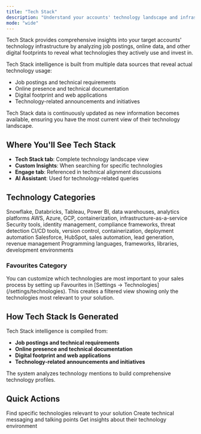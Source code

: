 ```yaml
---
title: "Tech Stack"
description: "Understand your accounts' technology landscape and infrastructure"
mode: "wide"
---
```


Tech Stack provides comprehensive insights into your target accounts' technology infrastructure by analyzing job postings, online data, and other digital footprints to reveal what technologies they actively use and invest in.

Tech Stack intelligence is built from multiple data sources that reveal actual technology usage:

- Job postings and technical requirements
- Online presence and technical documentation
- Digital footprint and web applications
- Technology-related announcements and initiatives

<Info>
  Tech Stack data is continuously updated as new information becomes available, ensuring you have the most current view of their technology landscape.
</Info>

## Where You'll See Tech Stack

- **Tech Stack tab**: Complete technology landscape view
- **Custom Insights**: When searching for specific technologies
- **Engage tab**: Referenced in technical alignment discussions
- **AI Assistant**: Used for technology-related queries

## Technology Categories

<CardGroup cols={3}>
  <Card title="Data & Analytics" icon="chart-bar">
    Snowflake, Databricks, Tableau, Power BI, data warehouses, analytics platforms
  </Card>
  <Card title="Cloud & Infrastructure" icon="cloud">
    AWS, Azure, GCP, containerization, infrastructure-as-a-service
  </Card>
  <Card title="Security" icon="shield">
    Security tools, identity management, compliance frameworks, threat detection
  </Card>
  <Card title="DevOps" icon="gear">
    CI/CD tools, version control, containerization, deployment automation
  </Card>
  <Card title="CRM & Sales" icon="handshake">
    Salesforce, HubSpot, sales automation, lead generation, revenue management
  </Card>
  <Card title="Programming" icon="laptop">
    Programming languages, frameworks, libraries, development environments
  </Card>
</CardGroup>

### Favourites Category

<Info>
  You can customize which technologies are most important to your sales process by setting up Favourites in [Settings → Technologies](/settings/technologies). This creates a filtered view showing only the technologies most relevant to your solution.
</Info>

## How Tech Stack Is Generated

Tech Stack intelligence is compiled from:

- **Job postings and technical requirements**
- **Online presence and technical documentation**
- **Digital footprint and web applications**
- **Technology-related announcements and initiatives**

The system analyzes technology mentions to build comprehensive technology profiles.

## Quick Actions

<CardGroup cols={3}>
  <Card title="Search Technologies" icon="search">
    Find specific technologies relevant to your solution
  </Card>
  <Card title="Generate Content" icon="pencil" href="/account-intelligence/content">
    Create technical messaging and talking points
  </Card>
  <Card title="Ask AI Assistant" icon="message" href="/account-intelligence/ai-assistant">
    Get insights about their technology environment
  </Card>
</CardGroup>